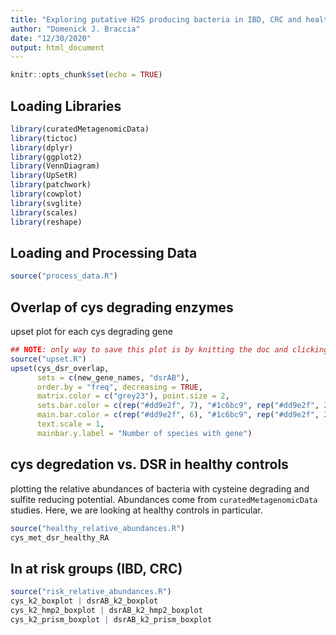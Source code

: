 ```yaml
---
title: "Exploring putative H2S producing bacteria in IBD, CRC and healthy individuals"
author: "Domenick J. Braccia"
date: "12/30/2020"
output: html_document
---
```


```r
knitr::opts_chunk$set(echo = TRUE)
```


## Loading Libraries

```r
library(curatedMetagenomicData)
library(tictoc)
library(dplyr)
library(ggplot2)
library(VennDiagram)
library(UpSetR)
library(patchwork)
library(cowplot)
library(svglite)
library(scales)
library(reshape)
```

## Loading and Processing Data

```r
source("process_data.R")
```

## Overlap of cys degrading enzymes

upset plot for each cys degrading gene

```r
## NOTE: only way to save this plot is by knitting the doc and clicking saveas on the figure
source("upset.R")
upset(cys_dsr_overlap, 
      sets = c(new_gene_names, "dsrAB"), 
      order.by = "freq", decreasing = TRUE,
      matrix.color = c("grey23"), point.size = 2,
      sets.bar.color = c(rep("#dd9e2f", 7), "#1c6bc9", rep("#dd9e2f", 2)),
      main.bar.color = c(rep("#dd9e2f", 6), "#1c6bc9", rep("#dd9e2f", 23)),
      text.scale = 1,
      mainbar.y.label = "Number of species with gene") 
```

## cys degredation vs. DSR in healthy controls

plotting the relative abundances of bacteria with cysteine degrading and sulfite reducing potential. Abundances come from `curatedMetagenomicData` studies. Here, we are looking at healthy controls in particular.

```r
source("healthy_relative_abundances.R")
cys_met_dsr_healthy_RA
```

## In at risk groups (IBD, CRC)

```r
source("risk_relative_abundances.R")
cys_k2_boxplot | dsrAB_k2_boxplot
cys_k2_hmp2_boxplot | dsrAB_k2_hmp2_boxplot
cys_k2_prism_boxplot | dsrAB_k2_prism_boxplot
```

